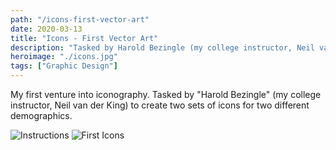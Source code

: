 ```yaml
---
path: "/icons-first-vector-art"
date: 2020-03-13
title: "Icons - First Vector Art"
description: "Tasked by Harold Bezingle (my college instructor, Neil van der King) to create two sets of icons for two different demographics."
heroimage: "./icons.jpg"
tags: ["Graphic Design"]
---
```


My first venture into iconography.
Tasked by "Harold Bezingle" (my college instructor, Neil van der King) to create two sets of icons for two different demographics.

![Instructions](./inst.jpg)
![First Icons](./icons.jpg)
